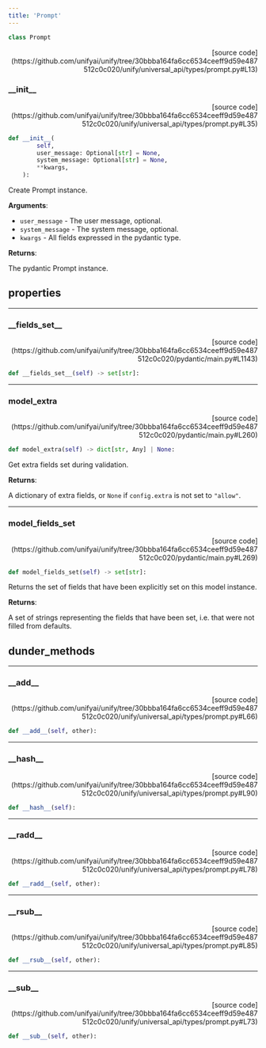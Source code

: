 ```yaml
---
title: 'Prompt'
---
```


```python
class Prompt
```

<p align="right">[source code](https://github.com/unifyai/unify/tree/30bbba164fa6cc6534ceeff9d59e487512c0c020/unify/universal_api/types/prompt.py#L13)</p>



### \_\_init\_\_

<p align="right">[source code](https://github.com/unifyai/unify/tree/30bbba164fa6cc6534ceeff9d59e487512c0c020/unify/universal_api/types/prompt.py#L35)</p>

```python
def __init__(
        self,
        user_message: Optional[str] = None,
        system_message: Optional[str] = None,
        **kwargs,
    ):
```

Create Prompt instance.

**Arguments**:

- `user_message` - The user message, optional.
- `system_message` - The system message, optional.
- `kwargs` - All fields expressed in the pydantic type.



**Returns**:

The pydantic Prompt instance.

## properties

---

### \_\_fields\_set\_\_

<p align="right">[source code](https://github.com/unifyai/unify/tree/30bbba164fa6cc6534ceeff9d59e487512c0c020/pydantic/main.py#L1143)</p>

```python
def __fields_set__(self) -> set[str]:
```



---

### model\_extra

<p align="right">[source code](https://github.com/unifyai/unify/tree/30bbba164fa6cc6534ceeff9d59e487512c0c020/pydantic/main.py#L260)</p>

```python
def model_extra(self) -> dict[str, Any] | None:
```

Get extra fields set during validation.

**Returns**:

A dictionary of extra fields, or `None` if `config.extra` is not set to `"allow"`.

---

### model\_fields\_set

<p align="right">[source code](https://github.com/unifyai/unify/tree/30bbba164fa6cc6534ceeff9d59e487512c0c020/pydantic/main.py#L269)</p>

```python
def model_fields_set(self) -> set[str]:
```

Returns the set of fields that have been explicitly set on this model instance.

**Returns**:

A set of strings representing the fields that have been set,
i.e. that were not filled from defaults.

## dunder_methods

---

### \_\_add\_\_

<p align="right">[source code](https://github.com/unifyai/unify/tree/30bbba164fa6cc6534ceeff9d59e487512c0c020/unify/universal_api/types/prompt.py#L66)</p>

```python
def __add__(self, other):
```



---

### \_\_hash\_\_

<p align="right">[source code](https://github.com/unifyai/unify/tree/30bbba164fa6cc6534ceeff9d59e487512c0c020/unify/universal_api/types/prompt.py#L90)</p>

```python
def __hash__(self):
```



---

### \_\_radd\_\_

<p align="right">[source code](https://github.com/unifyai/unify/tree/30bbba164fa6cc6534ceeff9d59e487512c0c020/unify/universal_api/types/prompt.py#L78)</p>

```python
def __radd__(self, other):
```



---

### \_\_rsub\_\_

<p align="right">[source code](https://github.com/unifyai/unify/tree/30bbba164fa6cc6534ceeff9d59e487512c0c020/unify/universal_api/types/prompt.py#L85)</p>

```python
def __rsub__(self, other):
```



---

### \_\_sub\_\_

<p align="right">[source code](https://github.com/unifyai/unify/tree/30bbba164fa6cc6534ceeff9d59e487512c0c020/unify/universal_api/types/prompt.py#L73)</p>

```python
def __sub__(self, other):
```

